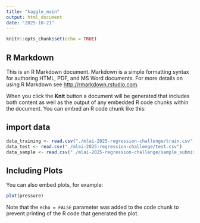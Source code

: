 ```yaml
---
title: "kaggle_main"
output: html_document
date: "2025-10-21"
---
```


```r
knitr::opts_chunk$set(echo = TRUE)
```

## R Markdown

This is an R Markdown document. Markdown is a simple formatting syntax for authoring HTML, PDF, and MS Word documents. For more details on using R Markdown see <http://rmarkdown.rstudio.com>.

When you click the **Knit** button a document will be generated that includes both content as well as the output of any embedded R code chunks within the document. You can embed an R code chunk like this:

## import data
```r
data_training <- read.csv("./mlai-2025-regression-challenge/train.csv")
data_test <- read.csv("./mlai-2025-regression-challenge/test.csv")
data_sample <- read.csv("./mlai-2025-regression-challenge/sample_submission.csv")

```

## Including Plots

You can also embed plots, for example:

```r
plot(pressure)
```

Note that the `echo = FALSE` parameter was added to the code chunk to prevent printing of the R code that generated the plot.
